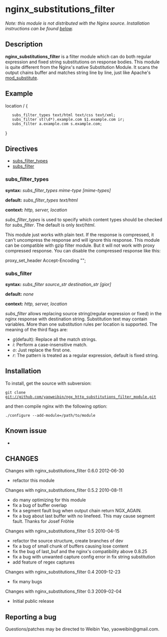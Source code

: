 ﻿= nginx_substitutions_filter =

''Note: this module is not distributed with the Nginx source. Installation instructions can be found [[#Installation|below]].''

== Description ==

'''nginx_substitutions_filter''' is a filter module which can do both regular expression and fixed string substitutions on response bodies. This module is quite different from the Nginx's native Substitution Module. It scans the output chains buffer and matches string line by line, just like Apache's [http://httpd.apache.org/docs/trunk/mod/mod_substitute.html mod_substitute].

== Example ==

<geshi lang="nginx">
location / {

    subs_filter_types text/html text/css text/xml;
    subs_filter st(\d*).example.com $1.example.com ir;
    subs_filter a.example.com s.example.com;

}
</geshi>

== Directives ==

* [[#subs_filter_types|subs_filter_types]]
* [[#subs_filter|subs_filter]]

=== subs_filter_types ===

'''syntax:''' ''subs_filter_types mime-type [mime-types] ''

'''default:''' ''subs_filter_types text/html''

'''context:''' ''http, server, location''

''subs_filter_types'' is used to specify which content types should be checked for ''subs_filter''. The default is only ''text/html''. 

This module just works with plain text. If the response is compressed, it can't uncompress the response and will ignore this response. This module can be compatible with gzip filter module. But it will not work with proxy compressed response. You can disable the compressed response like this:

proxy_set_header Accept-Encoding "";

=== subs_filter ===

'''syntax:''' ''subs_filter source_str destination_str [gior] ''

'''default:''' ''none''

'''context:''' ''http, server, location''

''subs_filter'' allows replacing source string(regular expression or fixed) in the nginx response with destination string. Substitution text may contain variables. More than one substitution rules per location is supported. The meaning of the third flags are:
* ''g''(default): Replace all the match strings.
* ''i'': Perform a case-insensitive match.
* ''o'': Just replace the first one.
* ''r'': The pattern is treated as a regular expression, default is fixed string.

== Installation ==

To install, get the source with subversion:

<code>
git clone git://github.com/yaoweibin/ngx_http_substitutions_filter_module.git
</code>

and then compile nginx with the following option:

<code>
./configure --add-module=/path/to/module
</code>

== Known issue ==
 
*

== CHANGES ==

Changes with nginx_substitutions_filter 0.6.0                                     2012-06-30

* refactor this module

Changes with nginx_substitutions_filter 0.5.2                                     2010-08-11

* do many optimizing for this module
* fix a bug of buffer overlap
* fix a segment fault bug when output chain return NGX_AGAIN.
* fix a bug about last buffer with no linefeed. This may cause segment fault. Thanks for Josef Fröhle 

Changes with nginx_substitutions_filter 0.5                                       2010-04-15

* refactor the source structure, create branches of dev
* fix a bug of small chunk of buffers causing lose content
* fix the bug of last_buf and the nginx's compatibility above 0.8.25
* fix a bug with unwanted capture config error in fix string substitution
* add feature of regex captures

Changes with nginx_substitutions_filter 0.4                                       2009-12-23

* fix many bugs

Changes with nginx_substitutions_filter 0.3                                       2009-02-04

* Initial public release

== Reporting a bug ==

Questions/patches may be directed to Weibin Yao, yaoweibin@gmail.com.

